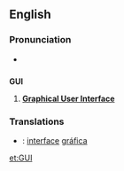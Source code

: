 ==English==
===Pronunciation===
*{{audio|en-us-GUI.ogg|Audio (US)}}

==={{acronym}}=== <!-- but also pronounced as an initialism -->
'''GUI'''

# {{computing}} '''[[graphical user interface|Graphical User Interface]]'''

===Translations===

*{{pt}}: [[interface]] [[gráfica]]

[[et:GUI]]